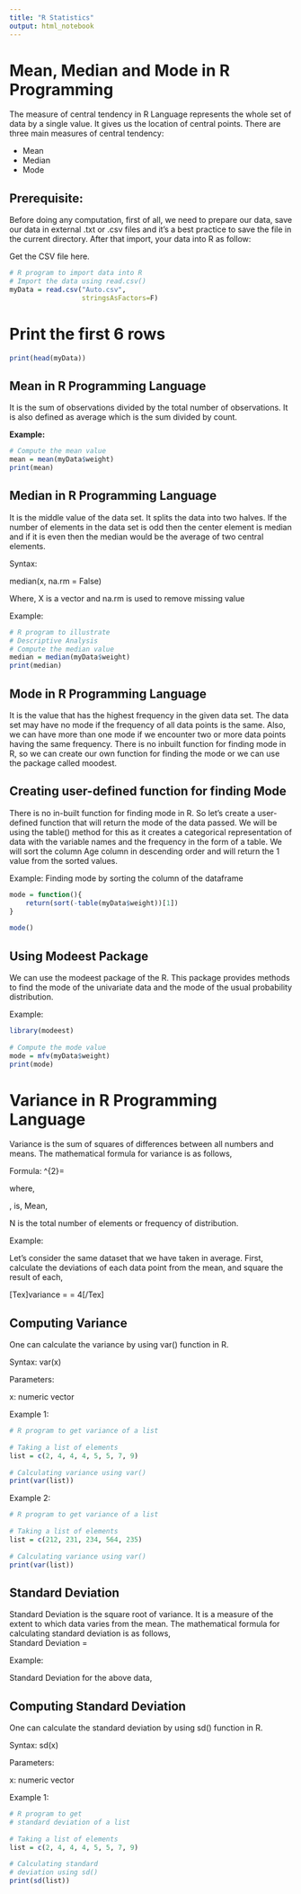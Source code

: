 ```yaml
---
title: "R Statistics"
output: html_notebook
---
```


# Mean, Median and Mode in R Programming

The measure of central tendency in R Language represents the whole set of data by a single value. It gives us the location of central points. There are three main measures of central tendency: 

- Mean
- Median
- Mode


## Prerequisite: 

Before doing any computation, first of all, we need to prepare our data, save our data in external .txt or .csv files and it’s a best practice to save the file in the current directory. After that import, your data into R as follow: 

Get the CSV file here.  





```r
# R program to import data into R
# Import the data using read.csv()
myData = read.csv("Auto.csv",
                  stringsAsFactors=F)
```

# Print the first 6 rows
```r
print(head(myData))
```

## Mean in R Programming Language

It is the sum of observations divided by the total number of observations. It is also defined as average which is the sum divided by count.


**Example:**


```r
 
# Compute the mean value
mean = mean(myData$weight)
print(mean)
```

## Median in R Programming Language

It is the middle value of the data set. It splits the data into two halves. If the number of elements in the data set is odd then the center element is median and if it is even then the median would be the average of two central elements.



Syntax:

median(x, na.rm = False)

Where, X is a vector and na.rm is used to remove missing value

Example: 

```r
# R program to illustrate
# Descriptive Analysis
# Compute the median value
median = median(myData$weight)
print(median)
```


## Mode in R Programming Language

It is the value that has the highest frequency in the given data set. The data set may have no mode if the frequency of all data points is the same. Also, we can have more than one mode if we encounter two or more data points having the same frequency. There is no inbuilt function for finding mode in R, so we can create our own function for finding the mode or we can use the package called moodest.

## Creating user-defined function for finding Mode

There is no in-built function for finding mode in R. So let’s create a user-defined function that will return the mode of the data passed. We will be using the table() method for this as it creates a categorical representation of data with the variable names and the frequency in the form of a table. We will sort the column Age column in descending order and will return the 1 value from the sorted values.




Example: Finding mode by sorting the column of the dataframe

```r
mode = function(){
    return(sort(-table(myData$weight))[1])
}
 
mode()
```

## Using Modeest Package

We can use the modeest package of the R. This package provides methods to find the mode of the univariate data and the mode of the usual probability distribution.

Example: 

```r

library(modeest)
 
# Compute the mode value
mode = mfv(myData$weight)
print(mode)
```

# Variance in R Programming Language

Variance is the sum of squares of differences between all numbers and means. The mathematical formula for variance is as follows,

Formula: \sigma^{2}= \frac { \sum_{i=1}^{N} (x_{i}-\mu)^{2}}{N}    

where,

\mu \, is\, Mean,    

N is the total number of elements or frequency of distribution. 

Example:

Let’s consider the same dataset that we have taken in average. First, calculate the deviations of each data point from the mean, and square the result of each,

\begin{array}{lll} (2-5)^2 = (-3)^2 = 9 && (5-5)^2 = 0^2 = 0 \\ (4-5)^2 = (-1)^2 = 1 && (5-5)^2 = 0^2 = 0 \\ (4-5)^2 = (-1)^2 = 1 && (7-5)^2 = 2^2 = 4 \\ (4-5)^2 = (-1)^2 = 1 && (9-5)^2 = 4^2 = 16. \\ \end{array}      [Tex]variance = \frac{9 + 1 + 1 + 1 + 0 + 0 + 4 + 16}{8} = 4[/Tex]

## Computing Variance

One can calculate the variance by using var() function in R.

Syntax: var(x)

Parameters:

x: numeric vector

Example 1:

```r

# R program to get variance of a list
 
# Taking a list of elements
list = c(2, 4, 4, 4, 5, 5, 7, 9)
 
# Calculating variance using var()
print(var(list))
```


Example 2:

```r
# R program to get variance of a list
 
# Taking a list of elements
list = c(212, 231, 234, 564, 235)
 
# Calculating variance using var()
print(var(list))
```


## Standard Deviation

Standard Deviation is the square root of variance. It is a measure of the extent to which data varies from the mean. The mathematical formula for calculating standard deviation is as follows,  
Standard Deviation = \sqrt{ variance }    

Example:

Standard Deviation for the above data,

## Computing Standard Deviation 

One can calculate the standard deviation by using sd() function in R.

Syntax: sd(x)




Parameters:

x: numeric vector

Example 1:

```r
# R program to get
# standard deviation of a list
 
# Taking a list of elements
list = c(2, 4, 4, 4, 5, 5, 7, 9)
 
# Calculating standard
# deviation using sd()
print(sd(list))
```

